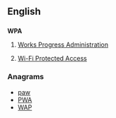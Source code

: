 ==English==

==={{initialism-old|en}}===
'''WPA'''
# {{context|US|lang=en}} [[w:Works Progress Administration|Works Progress Administration]]
# [[w:Wi-Fi Protected Access|Wi-Fi Protected Access]]

===Anagrams===
* [[paw#English|paw]]
* [[PWA#English|PWA]]
* [[WAP#English|WAP]]